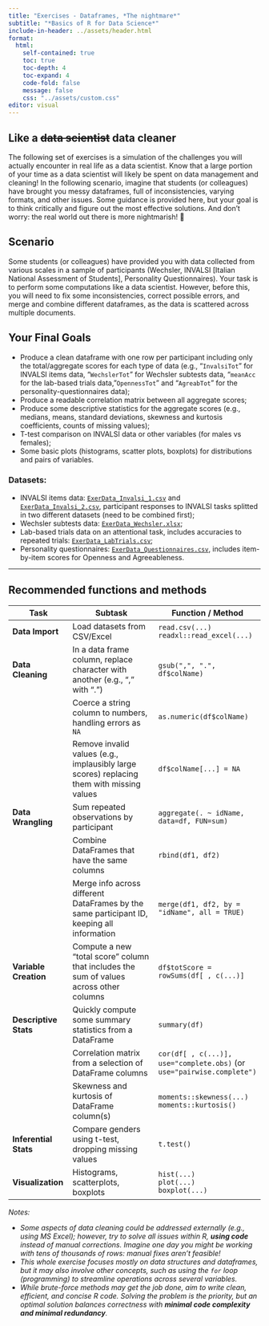 ```yaml
---
title: "Exercises - Dataframes, *The nightmare*"
subtitle: "*Basics of R for Data Science*"
include-in-header: ../assets/header.html
format: 
  html:
    self-contained: true
    toc: true   
    toc-depth: 4  
    toc-expand: 4
    code-fold: false 
    message: false
    css: "../assets/custom.css"
editor: visual
---
```


## Like a ~~data scientist~~ data cleaner

The following set of exercises is a simulation of the challenges you will actually encounter in real life as a data scientist. Know that a large portion of your time as a data scientist will likely be spent on data management and cleaning! In the following scenario, imagine that students (or colleagues) have brought you messy dataframes, full of inconsistencies, varying formats, and other issues. Some guidance is provided here, but your goal is to think critically and figure out the most effective solutions. And don't worry: the real world out there is more nightmarish! 🙂

## Scenario

Some students (or colleagues) have provided you with data collected from various scales in a sample of participants (Wechsler, INVALSI \[Italian National Assessment of Students\], Personality Questionnaires). Your task is to perform some computations like a data scientist. However, before this, you will need to fix some inconsistencies, correct possible errors, and merge and combine different dataframes, as the data is scattered across multiple documents.


## Your Final Goals

-   Produce a clean dataframe with one row per participant including only the total/aggregate scores for each type of data (e.g., "`InvalsiTot`" for INVALSI items data, "`WechslerTot`" for Wechsler subtests data, "`meanAcc` for the lab-based trials data, "`OpennessTot`" and "`AgreabTot`" for the personality-questionnaires data);
-   Produce a readable correlation matrix between all aggregate scores;
-   Produce some descriptive statistics for the aggregate scores (e.g., medians, means, standard deviations, skewness and kurtosis coefficients, counts of missing values);
-   T-test comparison on INVALSI data or other variables (for males vs females);
-   Some basic plots (histograms, scatter plots, boxplots) for distributions and pairs of variables.

### Datasets:

-   INVALSI items data: <a href="datasets/ExerData_Invalsi_1.csv">`ExerData_Invalsi_1.csv`</a> and <a href="datasets/ExerData_Invalsi_2.csv">`ExerData_Invalsi_2.csv`</a>, participant responses to INVALSI tasks splitted in two different datasets (need to be combined first);
-   Wechsler subtests data: <a href="datasets/ExerData_Wechsler.xlsx">`ExerData_Wechsler.xlsx`</a>;
-   Lab-based trials data on an attentional task, includes accuracies to repeated trials: <a href="datasets/ExerData_LabTrials.csv">`ExerData_LabTrials.csv`</a>;
-   Personality questionnaires: <a href="datasets/ExerData_Questionnaires.csv">`ExerData_Questionnaires.csv`</a>, includes item-by-item scores for Openness and Agreeableness.

------------------------------------------------------------------------

## Recommended functions and methods

| **Task** | **Subtask** | **Function / Method** |
|------------------|----------------------------|---------------------------|
| **Data Import** | Load datasets from CSV/Excel | `read.csv(...)` <br/> `readxl::read_excel(...)` |
| **Data Cleaning** | In a data frame column, replace character with another (e.g., "," with ".") | `gsub(",", ".", df$colName)` |
|  | Coerce a string column to numbers, handling errors as `NA` | `as.numeric(df$colName)` |
|  | Remove invalid values (e.g., implausibly large scores) replacing them with missing values | `df$colName[...] = NA` |
| **Data Wrangling** | Sum repeated observations by participant | `aggregate(. ~ idName, data=df, FUN=sum)` |
|  | Combine DataFrames that have the same columns | `rbind(df1, df2)` |
|  | Merge info across different DataFrames by the same participant ID, keeping all information | `merge(df1, df2, by = "idName", all = TRUE)` |
| **Variable Creation** | Compute a new "total score" column that includes the sum of values across other columns | `df$totScore = rowSums(df[ , c(...)]` |
| **Descriptive Stats** | Quickly compute some summary statistics from a DataFrame | `summary(df)` |
|  | Correlation matrix from a selection of DataFrame columns | `cor(df[ , c(...)], use="complete.obs)` (or `use="pairwise.complete")` |
|  | Skewness and kurtosis of DataFrame column(s) | `moments::skewness(...)`<br/> `moments::kurtosis()` |
| **Inferential Stats** | Compare genders using t-test, dropping missing values | `t.test()` |
| **Visualization** | Histograms, scatterplots, boxplots | `hist(...)`<br/> `plot(...)`<br/> `boxplot(...)` |

*Notes:*

-   <em>Some aspects of data cleaning could be addressed externally (e.g., using MS Excel); however, try to solve all issues within R, <b>using code</b> instead of manual corrections. Imagine one day you might be working with tens of thousands of rows: manual fixes aren’t feasible!</em>
-   <em>This whole exercise focuses mostly on data structures and dataframes, but it may also involve other concepts, such as using the `for` loop (programming) to streamline operations across several variables.</em>
-   <em>While brute-force methods may get the job done, aim to write clean, efficient, and concise R code. Solving the problem is the priority, but an optimal solution balances correctness with <b>minimal code complexity and minimal redundancy</b>.</em>

